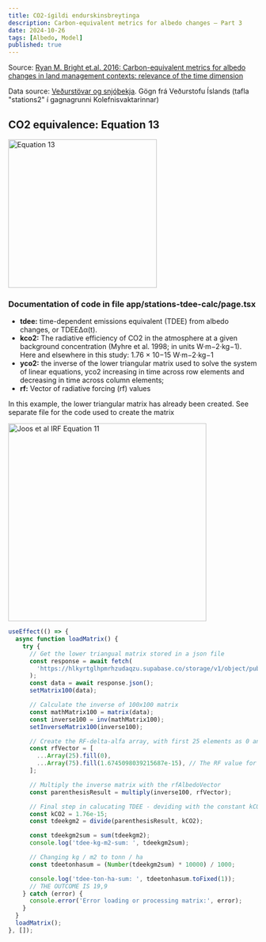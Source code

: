 ```yaml
---
title: CO2-ígildi endurskinsbreytinga
description: Carbon-equivalent metrics for albedo changes — Part 3
date: 2024-10-26
tags: [Albedo, Model]
published: true
---
```


Source:
[Ryan M. Bright et.al. 2016: Carbon-equivalent metrics for albedo changes in land management contexts: relevance of the time dimension](https://esajournals.onlinelibrary.wiley.com/doi/10.1890/15-1597.1)

Data source: [Veðurstövar og snjóþekja](https://kolefnisvaktin.natturuvinir.is/stations-rawdata).
Gögn frá Veðurstofu Íslands (tafla "stations2" í gagnagrunni Kolefnisvaktarinnar)

## CO2 equivalence: Equation 13

<img
  src='https://hlkyrtglhpmrhzudaqzu.supabase.co/storage/v1/object/public/vin2024/albedo_tdee_equation.png'
  alt='Equation 13'
  width='300'
/>

### Documentation of code in file app/stations-tdee-calc/page.tsx

- **tdee:** time-dependent emissions equivalent (TDEE) from albedo changes, or TDEEΔα(t).
- **kco2:** The radiative efficiency of CO2 in the atmosphere at a given background concentration (Myhre et al. 1998; in units W·m−2·kg−1). Here and elsewhere in this study: 1.76 × 10−15 W·m−2·kg−1
- **yco2:** the inverse of the lower triangular matrix used to solve the system of linear equations, yco2 increasing in time across row elements and decreasing in time across column elements;
- **rf:** Vector of radiative forcing (rf) values

In this example, the lower triangular matrix has already been created. See separate file for the code used to create the matrix

<img
  src='https://hlkyrtglhpmrhzudaqzu.supabase.co/storage/v1/object/public/vin2024/IRF-Joos-2013.png'
  alt='Joos et al IRF Equation 11'
  width='400'
/>

```js
useEffect(() => {
  async function loadMatrix() {
    try {
      // Get the lower triangual matrix stored in a json file
      const response = await fetch(
        'https://hlkyrtglhpmrhzudaqzu.supabase.co/storage/v1/object/public/vin2024/New_Joos_100x100_matrix.json?t=2024-10-23T14%3A15%3A06.866Z'
      );
      const data = await response.json();
      setMatrix100(data);

      // Calculate the inverse of 100x100 matrix
      const mathMatrix100 = matrix(data);
      const inverse100 = inv(mathMatrix100);
      setInverseMatrix100(inverse100);

      // Create the RF-delta-alfa array, with first 25 elements as 0 and remaining 75 as 0.00000000000000167
      const rfVector = [
        ...Array(25).fill(0),
        ...Array(75).fill(1.6745098039215687e-15), // The RF value for averageAlbedoTimesRsw = 1 W/m2
      ];

      // Multiply the inverse matrix with the rfAlbedoVector
      const parenthesisResult = multiply(inverse100, rfVector);

      // Final step in calucating TDEE - deviding with the constant kCO2
      const kCO2 = 1.76e-15;
      const tdeekgm2 = divide(parenthesisResult, kCO2);

      const tdeekgm2sum = sum(tdeekgm2);
      console.log('tdee-kg-m2-sum: ', tdeekgm2sum);

      // Changing kg / m2 to tonn / ha
      const tdeetonhasum = (Number(tdeekgm2sum) * 10000) / 1000;

      console.log('tdee-ton-ha-sum: ', tdeetonhasum.toFixed(1));
      // THE OUTCOME IS 19,9
    } catch (error) {
      console.error('Error loading or processing matrix:', error);
    }
  }
  loadMatrix();
}, []);
```
